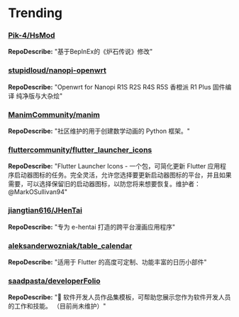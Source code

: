 
# Trending

### [Pik-4/HsMod](https://github.com/Pik-4/HsMod)
**RepoDescribe:** "基于BepInEx的《炉石传说》修改"
  

### [stupidloud/nanopi-openwrt](https://github.com/stupidloud/nanopi-openwrt)
**RepoDescribe:** "Openwrt for Nanopi R1S R2S R4S R5S 香橙派 R1 Plus 固件编译 纯净版与大杂烩"
  

### [ManimCommunity/manim](https://github.com/ManimCommunity/manim)
**RepoDescribe:** "社区维护的用于创建数学动画的 Python 框架。"
  

### [fluttercommunity/flutter_launcher_icons](https://github.com/fluttercommunity/flutter_launcher_icons)
**RepoDescribe:** "Flutter Launcher Icons - 一个包，可简化更新 Flutter 应用程序启动器图标的任务。完全灵活，允许您选择要更新启动器图标的平台，并且如果需要，可以选择保留旧的启动器图标，以防您将来想要恢复。维护者：@MarkOSullivan94"
  

### [jiangtian616/JHenTai](https://github.com/jiangtian616/JHenTai)
**RepoDescribe:** "专为 e-hentai 打造的跨平台漫画应用程序"
  

### [aleksanderwozniak/table_calendar](https://github.com/aleksanderwozniak/table_calendar)
**RepoDescribe:** "适用于 Flutter 的高度可定制、功能丰富的日历小部件"
  

### [saadpasta/developerFolio](https://github.com/saadpasta/developerFolio)
**RepoDescribe:** "🚀 软件开发人员作品集模板，可帮助您展示您作为软件开发人员的工作和技能。 （目前尚未维护）"
  